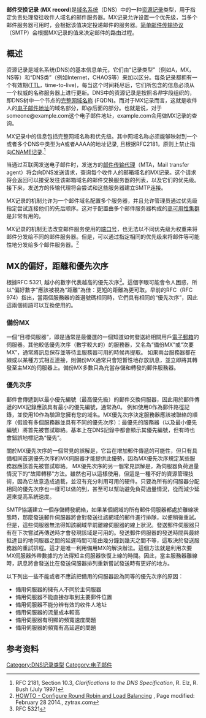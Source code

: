 {{NoteTA
| G1 = IT
|  1 = zh-hant:優先次序; zh-hans:优先级;
}}
{{Expand language|en}}
'''邮件交换记录''' ('''MX record''')是[[域名系统|域名系统]]（DNS）中的一种[[域名系统|资源记录]]类型，用于指定负责处理發往收件人域名的邮件服务器。MX记录允许设置一个优先级，当多个邮件服务器可用时，会根据该值决定投递邮件的服务器。[[简单邮件传输协议|简单邮件传输协议]]（SMTP）会根据MX记录的值来决定邮件的路由过程。

== 概述 ==
资源记录是域名系统(DNS)的基本信息单元，它们由“记录类型”（例如A，MX，NS等）和“DNS类”（例如Internet，CHAOS等）来加以区分。每条记录都拥有一个有效期([[存活時間|TTL]]，time-to-live)，每当这个时间耗尽后，它们所包含的信息必须从一个权威的名称服务器上进行更新。DNS中的资源记录是按照''名称''字段组织的，即DNS树中一个节点的[[完整網域名稱|完整网域名称]] (FQDN)。而对于MX记录而言，这就是收件人的[[EAI|电子邮件地址]]的域名部分，即@后面的部分。也就是说，对于someone@example.com这个电子邮件地址，example.com会用做MX记录的查询。

MX记录中的信息包括完整网域名称和优先级。其中网域名称必须能够映射到一个或者多个DNS中类型为A或者AAAA的地址记录, 且根据RFC2181，原则上禁止指向[[CNAME_record|CNAME记录]].<ref>RFC 2181, Section 10.3, ''Clarifications to the DNS Specification'', R. Elz, R. Bush (July 1997)</ref>

当通过互联网发送电子邮件时，发送方的[[Mail_transfer_agent|邮件传输代理]]（MTA，Mail transfer agent）将会向DNS发送请求，查询每个收件人的邮箱域名的MX记录。这个请求将会返回可以接受发往该邮箱域名的邮件交换服务器的列表，以及它们的优先级。接下来，发送方的传输代理将会尝试和这些服务器建立SMTP连接。

MX记录的机制允许为一个邮件域名配置多个服务器，并且允许管理员通过优先级指定尝试连接他们的先后顺序。这对于配置由多个邮件服务器构成的[[高可用性集群|高可用性集群]]是非常有用的。

MX记录的机制无法改变邮件服务使用的[[通訊埠|端口号]]，也无法以不同优先级为权重来将邮件分发给不同的邮件服务器。但是，可以通过指定相同的优先级来将邮件等可能性地分发给多个邮件服务器。<ref>[http://zytrax.com/books/dns/ch9/rr.html HOWTO - Configure Round Robin and Load Balancing] {{Wayback|url=http://zytrax.com/books/dns/ch9/rr.html |date=20200916091455 }}, Page modified: February 28 2014., zytrax.com</ref>

== MX的偏好，距離和優先次序 ==
根據RFC 5321, 越小的數字代表越高的優先次序<ref name="RFC5321">RFC 5321</ref>。這個字眼可能會令人困惑，所以“偏好數字”應該被視為“距離”為佳：更短的距離為更可取。早前的RFC（RFC 974）指出，當兩個服務器的首選號碼相同時，它們具有相同的“優先次序”，因此這兩個術語可以互換使用的。

===備份MX ===
一個“目標伺服器”，即是通常是最優選的一個知道如何發送給相關用戶[[電子郵箱|電子郵箱]]的伺服器。其他較低優先次序（數字較大的）的服務器，又名為“備份MX”或“次要MX”，通常將訊息保存並等待主服務器可用的時候再提取。 如果兩台服務器都在線或以某種方式相互連接，則備份MX通常只會短暫性地存放訊息，並立即將其轉發至主MX的伺服器上。備份MX多數只為充當存儲和轉發的郵件服務器。

===優先次序===
郵件會傳遞到以最小優先編號（最高優先級）的郵件交換伺服器，因此用於郵件傳遞的MX記錄應該具有最小的優先編號，通常為0。 例如使用0作為郵件路徑記錄，並使用10作為驗證您擁有您的域名。MX優先次序決定服務器應該被聯絡的順序（假設有多個服務器並具有不同的優先次序）：最優先的服務器（以及最小優先編號）將首先被嘗試聯絡。基本上在DNS記錄中都會顯示其優先編號，但有時也會錯誤地標記為“優先”。

關於MX優先次序的一個常見的誤解是，它旨在增加郵件傳遞的可能性，但只有具備相同首選優先次序的MX伺服器才能提供此優勢，因為MX優先次序規定某些服務器應該首先被嘗試聯絡。 MX優先次序的另一個常見誤解是，為伺服器負荷過量情況下的“故障轉移”方法。雖然也可以這樣使用，但這是一種不好的資源管理技術，因為它故意造成過載，並沒有充分利用可用的硬件。只要為所有的伺服器分配相同的優先次序也一樣可以做的到，甚至可以幫助避免負荷過量情況，從而減少延遲來提高系統速度。

SMTP協議建立一個存儲轉發網絡，如果某個網域的所有郵件伺服器都處於離線狀態時，那麼發送郵件伺服器將會對發送往該網域的郵件進行排隊，以便稍後重試。但是，這些伺服器無法得知該網域早前離線伺服器的線上狀況。發送郵件伺服器只有在下次嘗試再傳送時才會發現該域是可用的。發送郵件伺服器的發送時間與最終抵達目的地伺服器之間的延遲時間可能由幾分鐘到幾天之間不等，這取決於發送服務器的重試排程。這才是唯一利用備用MX的解決辦法。這個方法就是利用次要MX伺服器外帶數據的方法得知主伺服器恢復上線的時間。因此，當主服務器離線時，訊息將會發送比在發送伺服器排列重新嘗試發送時有更好的地方。

以下列出一些不能或者不應該把備用的伺服器設為同等的優先次序的原因：
*備用伺服器的擁有人不同於主伺服器
*備用伺服器不能直接存取到主要郵件位置
*備用伺服器不能分辨有效的收件人地址
*備用伺服器的流量成本較高
*備用伺服器有明顯的頻寬速度問題
*備用伺服器的頻寬有高延遲的問題

== 参考资料 ==
{{Reflist|30em}}

[[Category:DNS记录类型|Category:DNS记录类型]]
[[Category:电子邮件|Category:电子邮件]]